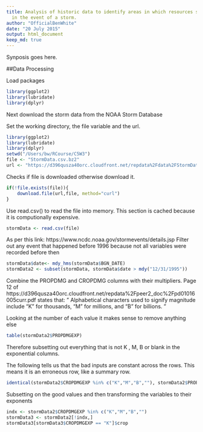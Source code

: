 ```yaml
---
title: Analysis of historic data to identify areas in which resources should be prioritised
  in the event of a storm.
author: "OfficialBenWhite"
date: "20 July 2015"
output: html_document
keep_md: true
---
```


Synposis goes here.

##Data Processing

Load packages
```r
library(ggplot2)
library(lubridate)
library(dplyr)
```

Next download the storm data from the NOAA Storm Database

Set the working directory, the file variable and the url.

```r
library(ggplot2)
library(lubridate)
library(dplyr)
setwd("/Users/bw/RCourse/C5W3")
file <- "StormData.csv.bz2"
url <- "https://d396qusza40orc.cloudfront.net/repdata%2Fdata%2FStormData.csv.bz2"
```

Checks if file is downloaded otherwise download it.

```r
if(!file.exists(file)){   
    download.file(url,file, method="curl")
}
```

Use read.csv() to read the file into memory. This section is cached because it is computionally expensive. 

```r
stormData <- read.csv(file)
```

As per this link: 
https://www.ncdc.noaa.gov/stormevents/details.jsp
Filter out any event that happened before 1996 because not all variables were recorded before then

```r
stormData$date<- mdy_hms(stormData$BGN_DATE)
stormData2 <- subset(stormData, stormData$date > mdy("12/31/1995"))
```

Combine the PROPDMG and CROPDMG columns with their multipliers.
Page 12 of https://d396qusza40orc.cloudfront.net/repdata%2Fpeer2_doc%2Fpd01016005curr.pdf
states that:
" Alphabetical characters used to signify magnitude
include “K” for thousands, “M” for millions, and “B” for billions. "

Looking at the number of each value it makes sense to remove anything else
```r
table(stormData2$PROPDMGEXP)
```

Therefore subsetting out everything that is not K , M, B or blank in the exponential columns.



The following tells us that the bad inputs are constant across the rows. This means it is an erroneous row, like a summary row.
```r
identical(stormData2$CROPDMGEXP %in% c("K","M","B",""), stormData2$PROPDMGEXP %in% c("K","M","B",""))
```

Subsetting on the good values and then transforming the variables to their exponents

```r
indx <- stormData2$CROPDMGEXP %in% c("K","M","B","")
stormData3 <- stormData2[!indx,]
stormData3[stormData3$CROPDMGEXP == "K"]$crop
```